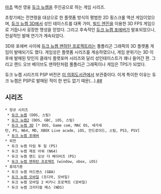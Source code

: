 [[마초]] 액션 영웅 [[듀크 뉴켐]]을 주인공으로 하는 게임 시리즈.

초창기에는 전연령을 대상으로 한 플랫폼 방식의 평범한 2D 횡스크롤 액션 게임이었으며, [[듀크 뉴켐 3D]]에서 성인 테이스트를 대폭 가미, [[빌드 엔진]]을 이용한 3D FPS 게임으로 거듭나서 굉장한 명성을 얻었다. 그리고 후속작인 [[듀크 뉴켐 포에버]]가 발표되었으나, 전설적인 발매 연기가 계속되었다.

3D와 포에버 사이에 [[듀크 뉴켐 맨하탄 프로젝트]]라는 풀폴리곤 그래픽의 3D 플랫폼 게임이 발매되기도 했다. 게임성은 플랫폼 시리즈를 계승하였으나, 게임 분위기는 3D 이후에 발매된 탓인지 클래식 플랫포머 시리즈와 달리 성인테이스트가 꽤나 들어간 편. 그리고 랜드 오브 베이브도 맨하탄처럼 풀폴리곤 그래픽이나 게임은 TPS가 되었다.

듀크 뉴켐 시리즈의 PSP 버전은 [[미 의회도서관]]에서 보관중이다. 이게 특이한 이유는 듀크 뉴켐은 PSP로 발매된 적이 한 번도 없기 때문(...).[http://blogs.loc.gov/digitalpreservation/2014/08/dukes-legacy-video-game-source-disc-preservation-at-the-library-of-congress/ ##]
== 시리즈 ==
 * 정규 시리즈
  * [[듀크 뉴켐]] (DOS, 스팀)
  * [[듀크 뉴켐2]] (DOS, GBC, iOS, 스팀)
  * [[듀크 뉴켐 3D]] [* DOS, Game com, MAC OS, 세가새턴, PS, N64, MD, XBOX Live acade, iOS, 안드로이드, 스팀, PS3, PSV]
  * [[듀크 뉴켐 포에버]]
 * 외전
  * 듀크 뉴켐 타임 투 킬 (PS)
  * 듀크 뉴켐 제로 아워 (N64)
  * 듀크 뉴켐 랜드 오브 더 베이비즈 (PS)
  * [[듀크 뉴켐 맨하탄 프로젝트]] (window, xbox, iOS)
 * 휴대기종
  * 듀크 뉴켐 어드밴스 (GBA)
  * [[듀크 뉴켐 모바일]] (조디악, 모바일)
  * 듀크 뉴켐 모바일 2 비키니 프로젝트 (모바일)
  * 듀크 뉴켐 크리티컬 매스 (NDS)
